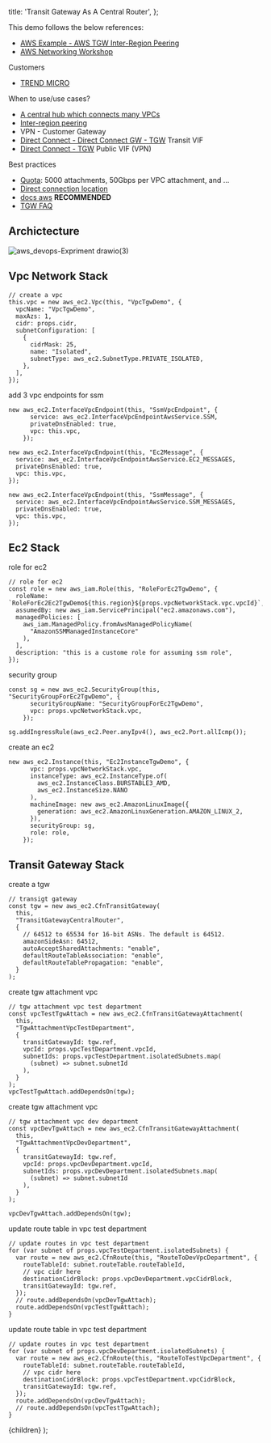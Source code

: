   title: 'Transit Gateway As A Central Router',
};


This demo follows the below references: 

  - [AWS Example - AWS TGW Inter-Region Peering](https://github.com/aws-samples/aws-cdk-transit-gateway-peering)
  - [AWS Networking Workshop](https://networking.workshop.aws/beginner/lab1/030_tgw/_index_en.html)


Customers  
- [TREND MICRO](https://aws.amazon.com/transit-gateway/customers/)

When to use/use cases? 
- [A central hub which connects many VPCs](https://aws.amazon.com/transit-gateway/?whats-new-cards.sort-by=item.additionalFields.postDateTime&whats-new-cards.sort-order=desc)
- [Inter-region peering](https://aws.amazon.com/transit-gateway/?whats-new-cards.sort-by=item.additionalFields.postDateTime&whats-new-cards.sort-order=desc)
- VPN - Customer Gateway 
- [Direct Connect - Direct Connect GW - TGW](https://docs.aws.amazon.com/whitepapers/latest/aws-vpc-connectivity-options/aws-direct-connect-aws-transit-gateway.html) Transit VIF 
- [Direct Connect - TGW](https://docs.aws.amazon.com/whitepapers/latest/aws-vpc-connectivity-options/aws-direct-connect-aws-transit-gateway-vpn.html) Public VIF (VPN)

Best practices 
- [Quota](https://docs.aws.amazon.com/vpc/latest/tgw/transit-gateway-quotas.html#bandwidth-quotas): 5000 attachments, 50Gbps per VPC attachment, and ...
- [Direct connection location](https://aws.amazon.com/directconnect/locations/)
- [docs aws](https://docs.aws.amazon.com/) **RECOMMENDED**
- [TGW FAQ](https://aws.amazon.com/transit-gateway/faqs/)

## Archictecture 

![aws_devops-Expriment drawio(3)](https://user-images.githubusercontent.com/20411077/174083136-f8d51e58-a0b3-46fc-a67f-918985dc56a6.png)


## Vpc Network Stack 
```tsx
// create a vpc
this.vpc = new aws_ec2.Vpc(this, "VpcTgwDemo", {
  vpcName: "VpcTgwDemo",
  maxAzs: 1,
  cidr: props.cidr,
  subnetConfiguration: [
    {
      cidrMask: 25,
      name: "Isolated",
      subnetType: aws_ec2.SubnetType.PRIVATE_ISOLATED,
    },
  ],
});
```
add 3 vpc endpoints for ssm 
```tsx
new aws_ec2.InterfaceVpcEndpoint(this, "SsmVpcEndpoint", {
      service: aws_ec2.InterfaceVpcEndpointAwsService.SSM,
      privateDnsEnabled: true,
      vpc: this.vpc,
    });

new aws_ec2.InterfaceVpcEndpoint(this, "Ec2Message", {
  service: aws_ec2.InterfaceVpcEndpointAwsService.EC2_MESSAGES,
  privateDnsEnabled: true,
  vpc: this.vpc,
});

new aws_ec2.InterfaceVpcEndpoint(this, "SsmMessage", {
  service: aws_ec2.InterfaceVpcEndpointAwsService.SSM_MESSAGES,
  privateDnsEnabled: true,
  vpc: this.vpc,
});
```

## Ec2 Stack 
role for ec2 
```tsx
// role for ec2
const role = new aws_iam.Role(this, "RoleForEc2TgwDemo", {
  roleName: `RoleForEc2Ec2TgwDemo${this.region}${props.vpcNetworkStack.vpc.vpcId}`,
  assumedBy: new aws_iam.ServicePrincipal("ec2.amazonaws.com"),
  managedPolicies: [
    aws_iam.ManagedPolicy.fromAwsManagedPolicyName(
      "AmazonSSMManagedInstanceCore"
    ),
  ],
  description: "this is a custome role for assuming ssm role",
});
```
security group 
```tsx
const sg = new aws_ec2.SecurityGroup(this, "SecurityGroupForEc2TgwDemo", {
      securityGroupName: "SecurityGroupForEc2TgwDemo",
      vpc: props.vpcNetworkStack.vpc,
    });

sg.addIngressRule(aws_ec2.Peer.anyIpv4(), aws_ec2.Port.allIcmp());
```
create an ec2 
```tsx
new aws_ec2.Instance(this, "Ec2InstanceTgwDemo", {
      vpc: props.vpcNetworkStack.vpc,
      instanceType: aws_ec2.InstanceType.of(
        aws_ec2.InstanceClass.BURSTABLE3_AMD,
        aws_ec2.InstanceSize.NANO
      ),
      machineImage: new aws_ec2.AmazonLinuxImage({
        generation: aws_ec2.AmazonLinuxGeneration.AMAZON_LINUX_2,
      }),
      securityGroup: sg,
      role: role,
    });
```

## Transit Gateway Stack 
create a tgw
```tsx
// transigt gateway
const tgw = new aws_ec2.CfnTransitGateway(
  this,
  "TransitGatewayCentralRouter",
  {
    // 64512 to 65534 for 16-bit ASNs. The default is 64512.
    amazonSideAsn: 64512,
    autoAcceptSharedAttachments: "enable",
    defaultRouteTableAssociation: "enable",
    defaultRouteTablePropagation: "enable",
  }
);
```
create tgw attachment vpc  
```tsx
// tgw attachment vpc test department
const vpcTestTgwAttach = new aws_ec2.CfnTransitGatewayAttachment(
  this,
  "TgwAttachmentVpcTestDepartment",
  {
    transitGatewayId: tgw.ref,
    vpcId: props.vpcTestDepartment.vpcId,
    subnetIds: props.vpcTestDepartment.isolatedSubnets.map(
      (subnet) => subnet.subnetId
    ),
  }
);
vpcTestTgwAttach.addDependsOn(tgw);
```

create tgw attachment vpc 
```tsx
// tgw attachment vpc dev department
const vpcDevTgwAttach = new aws_ec2.CfnTransitGatewayAttachment(
  this,
  "TgwAttachmentVpcDevDepartment",
  {
    transitGatewayId: tgw.ref,
    vpcId: props.vpcDevDepartment.vpcId,
    subnetIds: props.vpcDevDepartment.isolatedSubnets.map(
      (subnet) => subnet.subnetId
    ),
  }
);

vpcDevTgwAttach.addDependsOn(tgw);
```

update route table in vpc test department 
```tsx
// update routes in vpc test department
for (var subnet of props.vpcTestDepartment.isolatedSubnets) {
  var route = new aws_ec2.CfnRoute(this, "RouteToDevVpcDepartment", {
    routeTableId: subnet.routeTable.routeTableId,
    // vpc cidr here
    destinationCidrBlock: props.vpcDevDepartment.vpcCidrBlock,
    transitGatewayId: tgw.ref,
  });
  // route.addDependsOn(vpcDevTgwAttach);
  route.addDependsOn(vpcTestTgwAttach);
}
```

update route table in vpc test department
```tsx
// update routes in vpc test department
for (var subnet of props.vpcDevDepartment.isolatedSubnets) {
  var route = new aws_ec2.CfnRoute(this, "RouteToTestVpcDepartment", {
    routeTableId: subnet.routeTable.routeTableId,
    // vpc cidr here
    destinationCidrBlock: props.vpcTestDepartment.vpcCidrBlock,
    transitGatewayId: tgw.ref,
  });
  route.addDependsOn(vpcDevTgwAttach);
  // route.addDependsOn(vpcTestTgwAttach);
}
```


  <MyLayoutTest frontmatter={meta}>{children}</MyLayoutTest>
);
